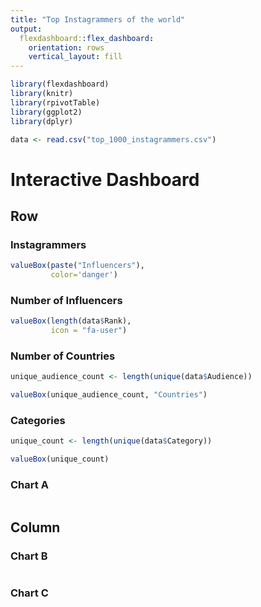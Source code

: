 ---
title: "Top Instagrammers of the world"
output: 
  flexdashboard::flex_dashboard:
    orientation: rows
    vertical_layout: fill
---

```{r setup, include=FALSE}
library(flexdashboard)
library(knitr)
library(rpivotTable)
library(ggplot2)
library(dplyr)
```

```{r}
data <- read.csv("top_1000_instagrammers.csv")
```


Interactive Dashboard
==================================================

Row
-------------------------------------------

### Instagrammers

```{r}
valueBox(paste("Influencers"),
         color='danger')
```


### Number of Influencers

```{r}
valueBox(length(data$Rank),
         icon = "fa-user")
```

### Number of Countries

```{r}
unique_audience_count <- length(unique(data$Audience))

valueBox(unique_audience_count, "Countries")
```

### Categories

```{r}
unique_count <- length(unique(data$Category))

valueBox(unique_count)
```
### Chart A

```{r}

```

Column {data-width=350}
-----------------------------------------------------------------------

### Chart B

```{r}

```

### Chart C

```{r}

```

